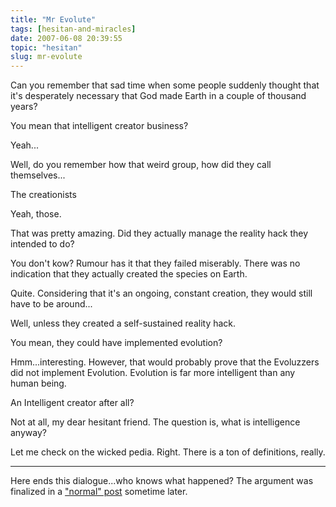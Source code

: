 ```yaml
---
title: "Mr Evolute"
tags: [hesitan-and-miracles]
date: 2007-06-08 20:39:55
topic: "hesitan"
slug: mr-evolute
---
```


<TopicToc topicId="hesitan" active="Mr Evolute" />

<Alpha>Can you remember that sad time when some people suddenly thought that it's desperately necessary that God made Earth in a couple of thousand years?</Alpha>

<Beta>You mean that intelligent creator business?</Beta>

<Alpha>Yeah...</Alpha>

<Beta>Well, do you remember how that weird group, how did they call themselves...</Beta>

<Alpha>The creationists</Alpha>

<Beta>Yeah, those.</Beta>

<Alpha>That was pretty amazing. Did they actually manage the reality hack they intended to do?</Alpha>

<Beta>You don't kow? Rumour has it that they failed miserably. There was no indication that they actually created the species on Earth.</Beta>

<Alpha>Quite. Considering that it's an ongoing, constant creation, they would still have to be around...</Alpha>

<Beta>Well, unless they created a self-sustained reality hack.</Beta>

<Alpha>You mean, they could have implemented evolution?</Alpha>

<Beta>Hmm...interesting. However, that would probably prove that the Evoluzzers did not implement Evolution. Evolution is far more intelligent than any human being.</Beta>

<Alpha>An Intelligent creator after all?</Alpha>

<Beta>Not at all, my dear hesitant friend. The question is, what is intelligence anyway?</Beta>

<Alpha>Let me check on the wicked pedia. Right. There is a ton of definitions, really.</Alpha>

<hr/>

Here ends this dialogue...who knows what happened? 
The argument was finalized in a ["normal" post](/posts/evolutions-intelligence) sometime later.